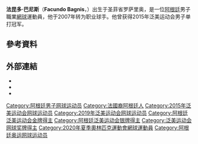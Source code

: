 {{blpsources|time=2014-07-07T02:07:29+00:00}}
{{Infobox 网球
|姓名=Facundo Bagnis
|照片=FacundoBagnis.jpg
|国籍={{ARG}}
|生年=1990年
|生日={{birth_date_and_age|1990|2|27|mf=y}}
|出生地=[[阿根廷|阿根廷]]
|居住地=[[阿根廷|阿根廷]]
|身高=183
|体重=82
|持拍手=右
|反拍=雙手
|转职业年=2008年
|球拍=
|球衣=
|球鞋=
|单打最高排名=104（2014年4月14日）
|双打最高排名=
|现单打排名=
|现双打排名=
|单打冠军头衔=0
|双打冠军头衔=0
|职业战绩=2勝5負
|奖金=282,649[[美元|美元]]
|澳网最好成绩=
|法网最好成绩=第二輪（2014）
|温网最好成绩=
|美网最好成绩=
|大满贯个数=
|奥运会最好成绩=
|雙打職業戰績=6勝2負
}}

'''法昆多·巴尼斯'''（'''Facundo Bagnis'''，{{bd|1990年|2月27日}}）出生于圣菲省罗萨里奥，是一位[[阿根廷|阿根廷]]男子職業[[網球|網球]]運動員，他于2007年转为职业球手。他曾获得2015年泛美运动会男子单打冠军。

== 參考資料 ==
{{reflist|2}}

== 外部連結 ==
* {{ATP|id=BF23}}
* {{ITF Profile|id=100087110}}
* {{DavisCupplayerlink|id=100087110}}

{{DEFAULTSORT:Bagnis, Facundo}}

[[Category:阿根廷男子网球运动员|Category:阿根廷男子网球运动员]]
[[Category:法國裔阿根廷人|Category:法國裔阿根廷人]]
[[Category:2015年泛美运动会网球运动员|Category:2015年泛美运动会网球运动员]]
[[Category:2019年泛美运动会网球运动员|Category:2019年泛美运动会网球运动员]]
[[Category:阿根廷泛美运动会金牌得主|Category:阿根廷泛美运动会金牌得主]]
[[Category:阿根廷泛美运动会银牌得主|Category:阿根廷泛美运动会银牌得主]]
[[Category:泛美运动会网球奖牌得主|Category:泛美运动会网球奖牌得主]]
[[Category:2020年夏季奧林匹克運動會網球運動員|Category:2020年夏季奧林匹克運動會網球運動員]]
[[Category:阿根廷奥运网球运动员|Category:阿根廷奥运网球运动员]]